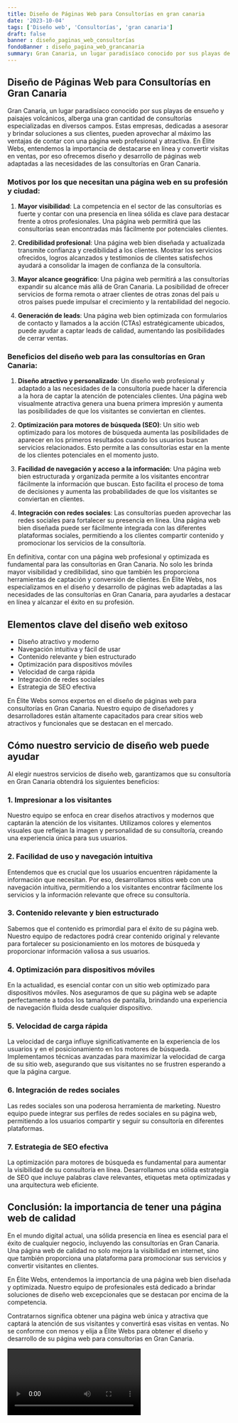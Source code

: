 ```yaml
---
title: Diseño de Páginas Web para Consultorías en gran canaria
date: '2023-10-04'
tags: ['Diseño web', 'Consultorías', 'gran canaria']
draft: false
banner : diseño_paginas_web_consultorías
fondoBanner : diseño_pagina_web_grancanaria
summary: Gran Canaria, un lugar paradisíaco conocido por sus playas de ensueño y paisajes volcánicos, alberga una gran cantidad de consultorías especializadas en diversos campos. Estas empresas, dedicadas a asesorar y brindar soluciones a sus clientes, pueden aprovechar al máximo las ventajas de contar con una página web profesional y atractiva. En Élite Webs, entendemos la importancia de destacarse en línea y convertir visitas en ventas, por eso ofrecemos diseño y desarrollo de páginas web adaptadas a las necesidades de las consultorías en Gran Canaria.
---
```


## Diseño de Páginas Web para Consultorías en Gran Canaria

Gran Canaria, un lugar paradisíaco conocido por sus playas de ensueño y paisajes volcánicos, alberga una gran cantidad de consultorías especializadas en diversos campos. Estas empresas, dedicadas a asesorar y brindar soluciones a sus clientes, pueden aprovechar al máximo las ventajas de contar con una página web profesional y atractiva. En Élite Webs, entendemos la importancia de destacarse en línea y convertir visitas en ventas, por eso ofrecemos diseño y desarrollo de páginas web adaptadas a las necesidades de las consultorías en Gran Canaria.

### Motivos por los que necesitan una página web en su profesión y ciudad:

1. **Mayor visibilidad**: La competencia en el sector de las consultorías es fuerte y contar con una presencia en línea sólida es clave para destacar frente a otros profesionales. Una página web permitirá que las consultorías sean encontradas más fácilmente por potenciales clientes.

2. **Credibilidad profesional**: Una página web bien diseñada y actualizada transmite confianza y credibilidad a los clientes. Mostrar los servicios ofrecidos, logros alcanzados y testimonios de clientes satisfechos ayudará a consolidar la imagen de confianza de la consultoría.

3. **Mayor alcance geográfico**: Una página web permitirá a las consultorías expandir su alcance más allá de Gran Canaria. La posibilidad de ofrecer servicios de forma remota o atraer clientes de otras zonas del país u otros países puede impulsar el crecimiento y la rentabilidad del negocio.

4. **Generación de leads**: Una página web bien optimizada con formularios de contacto y llamados a la acción (CTAs) estratégicamente ubicados, puede ayudar a captar leads de calidad, aumentando las posibilidades de cerrar ventas.

### Beneficios del diseño web para las consultorías en Gran Canaria:

1. **Diseño atractivo y personalizado**: Un diseño web profesional y adaptado a las necesidades de la consultoría puede hacer la diferencia a la hora de captar la atención de potenciales clientes. Una página web visualmente atractiva genera una buena primera impresión y aumenta las posibilidades de que los visitantes se conviertan en clientes.

2. **Optimización para motores de búsqueda (SEO)**: Un sitio web optimizado para los motores de búsqueda aumenta las posibilidades de aparecer en los primeros resultados cuando los usuarios buscan servicios relacionados. Esto permite a las consultorías estar en la mente de los clientes potenciales en el momento justo.

3. **Facilidad de navegación y acceso a la información**: Una página web bien estructurada y organizada permite a los visitantes encontrar fácilmente la información que buscan. Esto facilita el proceso de toma de decisiones y aumenta las probabilidades de que los visitantes se conviertan en clientes.

4. **Integración con redes sociales**: Las consultorías pueden aprovechar las redes sociales para fortalecer su presencia en línea. Una página web bien diseñada puede ser fácilmente integrada con las diferentes plataformas sociales, permitiendo a los clientes compartir contenido y promocionar los servicios de la consultoría.

En definitiva, contar con una página web profesional y optimizada es fundamental para las consultorías en Gran Canaria. No solo les brinda mayor visibilidad y credibilidad, sino que también les proporciona herramientas de captación y conversión de clientes. En Élite Webs, nos especializamos en el diseño y desarrollo de páginas web adaptadas a las necesidades de las consultorías en Gran Canaria, para ayudarles a destacar en línea y alcanzar el éxito en su profesión.

<GifSeo />

<Cta />

## Elementos clave del diseño web exitoso

- Diseño atractivo y moderno
- Navegación intuitiva y fácil de usar
- Contenido relevante y bien estructurado
- Optimización para dispositivos móviles
- Velocidad de carga rápida
- Integración de redes sociales
- Estrategia de SEO efectiva

En Élite Webs somos expertos en el diseño de páginas web para consultorías en Gran Canaria. Nuestro equipo de diseñadores y desarrolladores están altamente capacitados para crear sitios web atractivos y funcionales que se destacan en el mercado.

## Cómo nuestro servicio de diseño web puede ayudar

Al elegir nuestros servicios de diseño web, garantizamos que su consultoría en Gran Canaria obtendrá los siguientes beneficios:

### 1. Impresionar a los visitantes

Nuestro equipo se enfoca en crear diseños atractivos y modernos que captarán la atención de los visitantes. Utilizamos colores y elementos visuales que reflejan la imagen y personalidad de su consultoría, creando una experiencia única para sus usuarios.

### 2. Facilidad de uso y navegación intuitiva

Entendemos que es crucial que los usuarios encuentren rápidamente la información que necesitan. Por eso, desarrollamos sitios web con una navegación intuitiva, permitiendo a los visitantes encontrar fácilmente los servicios y la información relevante que ofrece su consultoría.

### 3. Contenido relevante y bien estructurado

Sabemos que el contenido es primordial para el éxito de su página web. Nuestro equipo de redactores podrá crear contenido original y relevante para fortalecer su posicionamiento en los motores de búsqueda y proporcionar información valiosa a sus usuarios.

### 4. Optimización para dispositivos móviles

En la actualidad, es esencial contar con un sitio web optimizado para dispositivos móviles. Nos aseguramos de que su página web se adapte perfectamente a todos los tamaños de pantalla, brindando una experiencia de navegación fluida desde cualquier dispositivo.

### 5. Velocidad de carga rápida

La velocidad de carga influye significativamente en la experiencia de los usuarios y en el posicionamiento en los motores de búsqueda. Implementamos técnicas avanzadas para maximizar la velocidad de carga de su sitio web, asegurando que sus visitantes no se frustren esperando a que la página cargue.

### 6. Integración de redes sociales

Las redes sociales son una poderosa herramienta de marketing. Nuestro equipo puede integrar sus perfiles de redes sociales en su página web, permitiendo a los usuarios compartir y seguir su consultoría en diferentes plataformas.

### 7. Estrategia de SEO efectiva

La optimización para motores de búsqueda es fundamental para aumentar la visibilidad de su consultoría en línea. Desarrollamos una sólida estrategia de SEO que incluye palabras clave relevantes, etiquetas meta optimizadas y una arquitectura web eficiente.

## Conclusión: la importancia de tener una página web de calidad

En el mundo digital actual, una sólida presencia en línea es esencial para el éxito de cualquier negocio, incluyendo las consultorías en Gran Canaria. Una página web de calidad no solo mejora la visibilidad en internet, sino que también proporciona una plataforma para promocionar sus servicios y convertir visitantes en clientes.

En Élite Webs, entendemos la importancia de una página web bien diseñada y optimizada. Nuestro equipo de profesionales está dedicado a brindar soluciones de diseño web excepcionales que se destacan por encima de la competencia.

Contratarnos significa obtener una página web única y atractiva que captará la atención de sus visitantes y convertirá esas visitas en ventas. No se conforme con menos y elija a Élite Webs para obtener el diseño y desarrollo de su página web para consultorías en Gran Canaria.

<Video />

<CtaBot job='Consultorías' city='gran canaria'/>

<Gmaps query='gran canaria+españa+maps' />